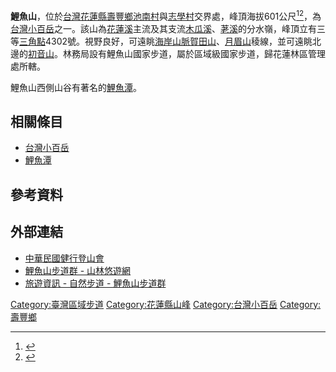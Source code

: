 {{Infobox Mountain
| 名稱        = 鯉魚山
| 照片        = 木瓜溪橋 (10636824943).jpg
| 照片說明    = [[臺鐵|臺鐵]][[臺東線|臺東線]][[木瓜溪橋_(台鐵)|木瓜溪橋]]，背景為鯉魚山
| 海拔        = {{convert|601|m|ft|0}}
| 位置        = {{ROC-TW}}[[花蓮縣|花蓮縣]][[壽豐鄉|壽豐鄉]][[池南村|池南村]]與[[志學村|志學村]]
| 山脈        = [[中央山脈|中央山脈]]
| 相對高度    =
| 座標        = 
| 地形圖      = 
| 類別        = 
| 年齡        = 
| 最近噴發    = 
| 首次登頂    =
| 最容易的攀登路線 =
| pushpin_map = Taiwan
| pushpin_map_caption = 
| latd= 23 |latm= 55  |lats= 08   |latNS=N
| longd= 121 |longm= 31 |longs= 14 |longEW=E
}}
'''鯉魚山'''，位於[[台灣|台灣]][[花蓮縣|花蓮縣]][[壽豐鄉|壽豐鄉]][[池南村|池南村]]與[[志學村|志學村]]交界處，峰頂海拔601公尺<ref>{{cite book |title=《花蓮縣壽豐鄉行政區域圖》 |publisher=[[中華民國內政部|中華民國內政部]] |date=2007-07 }}</ref><ref>{{cite book |title=《花蓮縣秀林鄉行政區域圖》 |publisher=[[中華民國內政部|中華民國內政部]] |date=2007-07 }}</ref>，為[[台灣小百岳|台灣小百岳]]之一。該山為[[花蓮溪|花蓮溪]]主流及其支流[[木瓜溪|木瓜溪]]、[[荖溪|荖溪]]的分水嶺，峰頂立有三等[[三角點|三角點]]4302號。視野良好，可遠眺[[海岸山脈|海岸山脈]][[賀田山|賀田山]]、[[月眉山_(花蓮縣)|月眉山]]稜線，並可遠眺北邊的[[初音山|初音山]]。林務局設有鯉魚山國家步道，屬於區域級國家步道，歸花蓮林區管理處所轄。

鯉魚山西側山谷有著名的[[鯉魚潭_(花蓮縣)|鯉魚潭]]。

==相關條目==
*[[台灣小百岳|台灣小百岳]]
*[[鯉魚潭_(花蓮縣)|鯉魚潭]]

==參考資料==
<div class="references-small">
<references />
</div>

==外部連結==
*[http://www.alpineclub.org.tw/front/bin/home.phtml 中華民國健行登山會] {{Wayback|url=http://www.alpineclub.org.tw/front/bin/home.phtml |date=20190423220958 }}
*[https://recreation.forest.gov.tw/Trail/RT?typ=3&tr_id=156 鯉魚山步道群 - 山林悠遊網]
*[https://www.forest.gov.tw/0000358 旅遊資訊 - 自然步道 - 鯉魚山步道群]

{{臺灣區域步道}}
[[Category:臺灣區域步道|Category:臺灣區域步道]]
[[Category:花蓮縣山峰|Category:花蓮縣山峰]]
[[Category:台灣小百岳|Category:台灣小百岳]]
[[Category:壽豐鄉|Category:壽豐鄉]]
